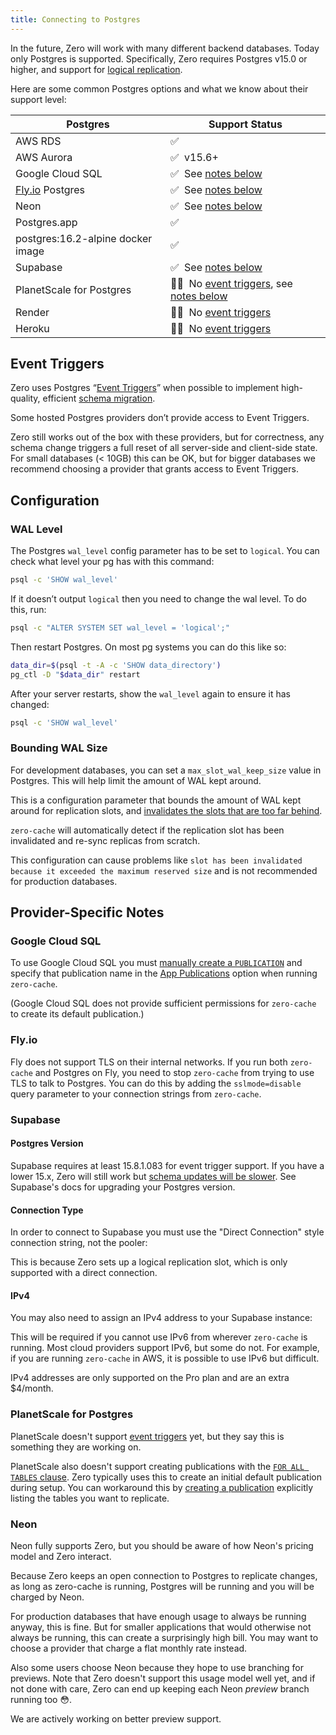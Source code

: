 ```yaml
---
title: Connecting to Postgres
---
```


In the future, Zero will work with many different backend databases. Today only Postgres is supported. Specifically, Zero requires Postgres v15.0 or higher, and support for [logical replication](https://www.postgresql.org/docs/current/logical-replication.html).

Here are some common Postgres options and what we know about their support level:

| Postgres                          | Support Status                                                                                   |
| --------------------------------- | ------------------------------------------------------------------------------------------------ |
| AWS RDS                           | ✅                                                                                               |
| AWS Aurora                        | ✅&nbsp;&nbsp;v15.6+                                                                             |
| Google Cloud SQL                  | ✅&nbsp;&nbsp;See [notes below](#google-cloud-sql)                                               |
| [Fly.io](http://Fly.io) Postgres  | ✅&nbsp;&nbsp;See [notes below](#flyio)                                                          |
| Neon                              | ✅&nbsp;&nbsp;See [notes below](#neon)                                                           |
| Postgres.app                      | ✅                                                                                               |
| postgres:16.2-alpine docker image | ✅                                                                                               |
| Supabase                          | ✅&nbsp;&nbsp;See [notes below](#supabase)                                                       |
| PlanetScale for Postgres          | 🤷‍♂️&nbsp;&nbsp;No [event triggers](#event-triggers), see [notes below](#planetscale-for-postgres) |
| Render                            | 🤷‍♂️&nbsp;&nbsp;No [event triggers](#event-triggers)                                               |
| Heroku                            | 🤷‍♂️&nbsp;&nbsp;No [event triggers](#event-triggers)                                               |

## Event Triggers

Zero uses Postgres “[Event Triggers](https://www.postgresql.org/docs/current/sql-createeventtrigger.html)” when possible to implement high-quality, efficient [schema migration](zero-schema/#migrations).

Some hosted Postgres providers don’t provide access to Event Triggers.

Zero still works out of the box with these providers, but for correctness, any schema change triggers a full reset of all server-side and client-side state. For small databases (< 10GB) this can be OK, but for bigger databases we recommend choosing a provider that grants access to Event Triggers.

## Configuration

### WAL Level

The Postgres `wal_level` config parameter has to be set to `logical`. You can check what level your pg has with this command:

```bash
psql -c 'SHOW wal_level'
```

If it doesn’t output `logical` then you need to change the wal level. To do this, run:

```bash
psql -c "ALTER SYSTEM SET wal_level = 'logical';"
```

Then restart Postgres. On most pg systems you can do this like so:

```bash
data_dir=$(psql -t -A -c 'SHOW data_directory')
pg_ctl -D "$data_dir" restart
```

After your server restarts, show the `wal_level` again to ensure it has changed:

```bash
psql -c 'SHOW wal_level'
```

### Bounding WAL Size

For development databases, you can set a `max_slot_wal_keep_size` value in Postgres. This will help limit the amount of WAL kept around.

This is a configuration parameter that bounds the amount of WAL kept around for replication slots, and [invalidates the slots that are too far behind](https://www.postgresql.org/docs/current/runtime-config-replication.html#GUC-MAX-SLOT-WAL-KEEP-SIZE).

`zero-cache` will automatically detect if the replication slot has been invalidated and re-sync replicas from scratch.

This configuration can cause problems like `slot has been invalidated because it exceeded the maximum reserved size` and is not recommended for production databases.

## Provider-Specific Notes

### Google Cloud SQL

To use Google Cloud SQL you must [manually create a `PUBLICATION`](/docs/postgres-support#limiting-replication)
and specify that publication name in the [App Publications](/docs/zero-cache-config#app-publications)
option when running `zero-cache`.

(Google Cloud SQL does not provide sufficient permissions for `zero-cache` to create its default publication.)

### Fly.io

Fly does not support TLS on their internal networks. If you run both `zero-cache` and Postgres on Fly, you need
to stop `zero-cache` from trying to use TLS to talk to Postgres. You can do this by adding the `sslmode=disable`
query parameter to your connection strings from `zero-cache`.

### Supabase

#### Postgres Version

Supabase requires at least 15.8.1.083 for event trigger support. If you have a lower 15.x, Zero will still work but [schema updates will be slower](#event-triggers). See Supabase's docs for upgrading your Postgres version.

#### Connection Type

In order to connect to Supabase you must use the "Direct Connection" style connection string, not the pooler:

<ImageLightbox
  src="/images/connecting-to-postgres/direct.png"
  caption='Use the "Direct Connection" option to connect zero-cache to your Supabase database.'
/>

This is because Zero sets up a logical replication slot, which is only supported with a direct connection.

#### IPv4

You may also need to assign an IPv4 address to your Supabase instance:

<ImageLightbox
  src="/images/connecting-to-postgres/ipv4.png"
  caption="Assign an IPv4 address if you have trouble connecting from residential internet."
/>

This will be required if you
cannot use IPv6 from wherever `zero-cache` is running. Most cloud providers
support IPv6, but some do not. For example, if you are running `zero-cache` in AWS, it is possible to use IPv6 but
difficult.

IPv4 addresses are only supported on the Pro plan and are an extra $4/month.

### PlanetScale for Postgres

PlanetScale doesn't support [event triggers](#event-triggers) yet, but they say this is something they are working on.

PlanetScale also doesn't support creating publications with the [`FOR ALL TABLES` clause](https://www.postgresql.org/docs/current/sql-createpublication.html). Zero typically uses this to create an initial default publication during setup. You can workaround this by [creating a publication](postgres-support#limiting-replication) explicitly listing the tables you want to replicate.

### Neon

Neon fully supports Zero, but you should be aware of how Neon's pricing model and Zero interact.

Because Zero keeps an open connection to Postgres to replicate changes, as long as zero-cache is running, Postgres will be running and you will be charged by Neon.

For production databases that have enough usage to always be running anyway, this is fine. But for smaller applications that would otherwise not always be running, this can create a surprisingly high bill. You may want to choose a provider that charge a flat monthly rate instead.

Also some users choose Neon because they hope to use branching for previews. Note that Zero doesn't support this usage model well yet, and if not done with care, Zero can end up keeping each Neon _preview_ branch running too 😳.

We are actively working on better preview support.
